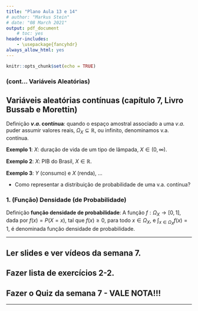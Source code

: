```yaml
---
title: "Plano Aula 13 e 14"
# author: "Markus Stein"
# date: "08 March 2021"
output: pdf_document
    # toc: yes
header-includes:
    - \usepackage{fancyhdr}
always_allow_html: yes
---
```

\addtolength{\headheight}{1.0cm}
\pagestyle{fancyplain} 
\lhead{\includegraphics[height=1.5cm]{logoIME.png}}
\rhead{\includegraphics[height=1.5cm]{logoEAD.png}}
\chead{UNIVERSIDADE FEDERAL DO RIO GRANDE DO SUL \\
INSTITUTO DE MATEMÁTICA E ESTATÍSTICA \\
DEPARTAMENTO DE ESTATÍSTICA \\
\vspace{0.3cm}
MAT02219 - Probabilidade e Estatística - 2020/2
}
\renewcommand{\headrulewidth}{0pt} 


```r
knitr::opts_chunk$set(echo = TRUE)
```

### (cont... Variáveis Aleatórias)
## Variáveis aleatórias contínuas (capítulo 7, Livro Bussab e Morettin)
Definição **$v.a.$ contínua**: quando o espaço amostral associado a uma $v.a.$ puder assumir valores reais, $\Omega_X \subseteq \mathbb{R}$, ou infinito, denominamos v.a. contínua.


**Exemplo 1**: $X$: duração de vida de um tipo de lâmpada, $X \in (0, \infty)$.
<!-- , $X \sim Normal(\mu, \sigma^2)$. $E(X) = \mu$.   -->

**Exemplo 2**: $X$: PIB do Brasil, $X \in \mathbb{R}$.
<!-- , $X \sim Normal(\mu, \sigma^2)$. $E(X) = \mu$.   -->

**Exemplo 3**: $Y$ (consumo) e $X$ (renda), ...
<!-- $E(Y) = \alpha + \beta X$.   -->




<!-- **(... cont.) Exemplo 3**: $E$: observar o número de avaliaçõe positivas, assumindo igual probabilidade de avaliação positiva (P) ou não (N) (... lançar uma moeda honesta 3 vezes...). Assim, $X: \Omega = \left\{ (PPP), (PPN), (PNP), \ldots (NNN) \right\} \rightarrow \Omega_X = \left\{ 0, 1, 2, 3 \right\}$. -->

* Como representar a distribuição de probabilidade de uma v.a. contínua?

### 1. (Função) Densidade (de Probabilidade)
Definição **função densidade de probabilidade**: A função $f: \Omega_X \rightarrow  [0,1]$, dada por $f(x) = P(X=x)$, tal que $f(x) \geq 0$, para todo $x \in \Omega_X$, e $\int_{x \in \Omega_X} f(x) = 1$, é denominada função densidade de probabilidade.


<!-- ### 2. Valor Médio (ou Esperança da Variável) e variância (seção 6.3, Livro Bussab e Morettin) -->
<!-- * Valor esperado/médio, esperança matemática ou simplesmente média - $E(X) = \sum_{ \forall x \in \Omega_X } x \times p(x)$; -->
<!-- * Variância - $V(X) = \sum_{ \forall x \in \Omega_X } \left[ x - E(X) \right]^2 \times p(x)$; -->
<!-- * Proprieadades, (*seção 6.4, Livro Bussab e Morettin*) -->
<!--     + $E(aX + b) = a E(X) + b$ (*porque?*); -->
<!--     + $V(aX + b) = a^2 V(X)$ (*?*). -->

<!-- ### 3. Função de Distribuição (Acumulada) de Probabilidade (seção 6.5, Livro Bussab e Morettin) -->
<!-- Definição **função de distribuição**: a função $F: \Omega_X \rightarrow  [0,1]$ tal que $F(x) = P(X \leq  x) = \sum_{ \forall y \leq x } P(x = y)  = \sum_{ \forall y \leq x } p(y)$ é denominada funçao de distribuição (acumulada). -->

<!-- * Propriedades: $lim_{x \rightarrow \infty} F(x) = 1$ e $lim_{x \rightarrow - \infty} F(x) = 0$. -->


<!-- ### Principais Modelos para V.A. Discretas (seção 6.6, Livro Bussab e Morettin) -->
<!-- * Porque usar modelos de distribuição de probabilidades? Facilitam nos cálculos quando os problemas se encaixam em modelos (paramétricos); -->
<!--     + **Parâmetros**: quando um modelo se "encaixa" em nosso problema, basta identificar os parâmetros do modelo; -->
<!--     + então saberemos funções de probabilidade e distribuição, esperança, variância, ..., mais rapidamente. -->

<!-- * Modelo Uniforme discreto, Modelo *Bernoulli* e *binomial*, modelo *hipergeométrico* e modelo *Poisson*. -->

<!-- **(... cont.) Exemplo 3**: $X \sim Binomial(n, \pi)$. Então $p(x)= {n \choose \pi} \pi^x (1-\pi)^{n-x}$, $F(x)=?$, $E(X) = n \times \pi$ e $V(X) = n \times \pi \times (1-\pi)$. -->

\vspace{0.5cm}

***
## Ler slides e ver vídeos da semana 7.
## Fazer lista de exercícios 2-2.
## Fazer o Quiz da semana 7 - VALE NOTA!!!
***  


<!-- Definição **A.A.S**: Seja $X_1, X_2, \ldots, X_n$ uma a.a.s. de tamanho $n$ de $X \sim f(x; \theta)$, então $X_1 \sim f(x; \theta)$, ..., $X_n \sim f(x; \theta)$ e $X_i$ e $X_j$ são independentes para todo $i \neq j$. -->

<!-- \vspace{0.5cm} -->

<!-- Exemplo: $X:$ número de peças perfeitas (P) em uma amostra de $n=3$ peças,  com probabilidade de sucesso, $p = 0,6$  (*slides 2-1, página 30*). -->

<!-- No `R` os comandos `dbinom()`, `pbinom()` e `rbinom()` são utilizados para calcular a função de probabilidade, função de distribuição e gerar números aleatórios segundo uma distribuição binomial.  -->

<!-- ```{r} -->
<!-- n <- 3                  # num. de ensaios Bernoulli -->
<!-- x <- 0:n                # possíveis valores de X -->
<!-- p <- 0.6                # probabilidade de sucesso -->
<!-- px <- dbinom(x, n, p)   # funcao de probabilidade de X  -->
<!-- px -->
<!-- ``` -->
<!-- E em forma de gráfico   -->
<!-- ```{r, fig.height=4, fig.width=4, fig.align='center'} -->
<!-- plot(x, px, type = "h")            # grafico da distribuicao de probabilidade -->
<!-- ``` -->

<!-- (*para a distribuição Hypergeométrica, `dhyper()`, `phyper()` e `rhyper()`, e para Poisson, `dpois()`, `ppois()` e `rpois()`*) -->



<!-- Exercício 6 da Lista 1-2 e 1-3: -->
<!-- ```{r exemplo2, fig.width=4, fig.height=3, fig.align='center'} -->
<!-- x <- c(4, 5, 5, 6, 7, 8, 9, 17, 16, 10, 7, 9, 12, 14, 13, 8, 10, 6, 8, 15, 13, 17, 9, 5, 8, 4, 15, 17, 8, 11, 8, 10, 12, 13, 11, 8, 7, 6, 5, 16, 15, 9, 8, 9, 14, 13, 7, 8, 5, 8) -->
<!-- table(x) -->
<!-- barplot(table(x)) -->
<!-- ``` -->

<!-- **Exemplo 4**: Variável em estudo - gasto (em reais) em supermercado por pessoa (Slides 1-5, página 18). Qual o tipo de variável?   -->

<!-- No `R` as funções `summary()` e `boxplot()` retornam o resumo de cinco números e o gráfico de caixas. -->

<!-- ```{r exemplo2} -->
<!-- x <- c(9.26, 10.81, 3.11, 85.76, 70.32, 82.70, 18.43, 19.54, 23.04, 24.47, 26.24, 26.26, 24.58, 28.38, 28.06, 28.08, 25.13, 27.65, 32.03, 36.37, 19.27, 19.50, 18.36, 52.75, 61.22, 86.37, 93.34, 22.22, 20.16, 20.59, 54.80, 59.07, 50.39, 45.40, 44.08, 44.67, 38.64, 42.97, 46.69, 48.65, 39.16, 41.02, 38.98, 15.62, 13.78, 15.23, 8.88, 12.69, 17.00, 17.39) -->
<!-- summary(x) -->
<!-- boxplot(x) -->
<!-- ``` -->

<!-- Como incluir título e nomes nos eixos??? -->
